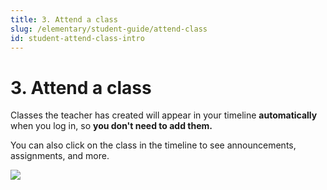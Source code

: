 ```yaml
---
title: 3. Attend a class
slug: /elementary/student-guide/attend-class
id: student-attend-class-intro
---
```



# 3. Attend a class

Classes the teacher has created will appear in your timeline **automatically** when you log in, so **you don't need to add them.**

You can also click on the class in the timeline to see announcements, assignments, and more.

<Image src="/img/en/elementary/student/03-00.jpg" size="lg" />
